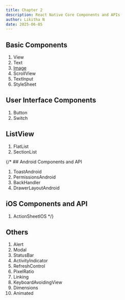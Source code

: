 ```yaml
---
title: Chapter 2
description: React Native Core Components and APIs
author: Likitha N
date: 2025-06-05
---
```


## Basic Components
1. View
2. Text
3. [Image](../course/chapter1.mdx)
4. ScrollView
5. TextInput
6. StyleSheet

## User Interface Components
1. Button
2. Switch

## ListView
1. FlatList
2. SectionList

{/* ## Android Components and API 
1. ToastAndroid
2. PermissionsAndroid
3. BackHandler
4. DrawerLayoutAndroid

## iOS Components and API
1. ActionSheetIOS */}

## Others
1. Alert
2. Modal
3. StatusBar
4. ActivityIndicator
5. RefreshControl
6. PixelRatio
7. Linking
8. KeyboardAvoidingView
9. Dimensions
10. Animated